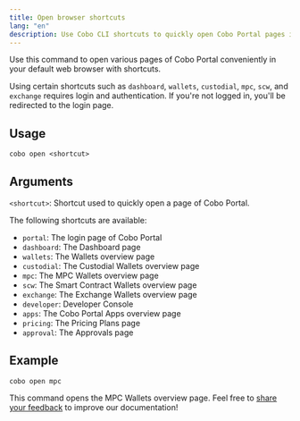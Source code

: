 ```yaml
---
title: Open browser shortcuts
lang: "en"
description: Use Cobo CLI shortcuts to quickly open Cobo Portal pages in your browser.
---
```


Use this command to open various pages of Cobo Portal conveniently in your default web browser with shortcuts.

<Note>Using certain shortcuts such as `dashboard`, `wallets`, `custodial`, `mpc`, `scw`, and `exchange` requires login and authentication. If you're not logged in, you'll be redirected to the login page.</Note>

## Usage

```shell
cobo open <shortcut>
```

## Arguments

`<shortcut>`: Shortcut used to quickly open a page of Cobo Portal.

The following shortcuts are available:

- `portal`: The login page of Cobo Portal 
- `dashboard`: The Dashboard page
- `wallets`: The Wallets overview page
- `custodial`: The Custodial Wallets overview page
- `mpc`: The MPC Wallets overview page
- `scw`: The Smart Contract Wallets overview page
- `exchange`: The Exchange Wallets overview page
- `developer`: Developer Console
- `apps`: The Cobo Portal Apps overview page  
- `pricing`: The Pricing Plans page 
- `approval`: The Approvals page 

## Example

```shell
cobo open mpc
```

This command opens the MPC Wallets overview page.
<Tip>Feel free to [share your feedback](https://forms.zohopublic.com/cobo/form/DocumentFeedbackForm/formperma/QvLOhxJv1_JMsJ-1dleZ8Itb_7rzN-LtgvsDdxosoVI) to improve our documentation!</Tip>